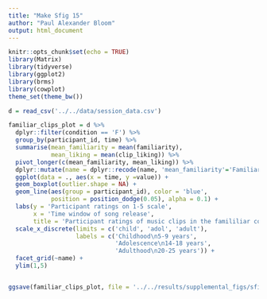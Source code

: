```yaml
---
title: "Make Sfig 15"
author: "Paul Alexander Bloom"
output: html_document
---
```


```r
knitr::opts_chunk$set(echo = TRUE)
library(Matrix)
library(tidyverse)
library(ggplot2)
library(brms)
library(cowplot)
theme_set(theme_bw())
```

```r

d = read_csv('../../data/session_data.csv')

familiar_clips_plot = d %>%
  dplyr::filter(condition == 'F') %>%
  group_by(participant_id, time) %>%
  summarise(mean_familiarity = mean(familiarity),
            mean_liking = mean(clip_liking)) %>%
  pivot_longer(c(mean_familiarity, mean_liking)) %>%
  dplyr::mutate(name = dplyr::recode(name, 'mean_familiarity'='Familiarity with clip', 'mean_liking'='Liking of clip')) %>%
  ggplot(data = ., aes(x = time, y =value)) +
  geom_boxplot(outlier.shape = NA) + 
  geom_line(aes(group = participant_id), color = 'blue', 
            position = position_dodge(0.05), alpha = 0.1) +
  labs(y = 'Participant ratings on 1-5 scale', 
       x = 'Time window of song release',
       title = 'Participant ratings of music clips in the famililiar condition, by time window') +
  scale_x_discrete(limits = c('child', 'adol', 'adult'), 
                   labels = c('Childhood\n5-9 years', 
                              'Adolescence\n14-18 years', 
                              'Adulthood\n20-25 years')) +
  facet_grid(~name) +
  ylim(1,5)


ggsave(familiar_clips_plot, file = '../../results/supplemental_figs/sfig15_time_familiarity_liking.png', height = 4, width = 8)
```